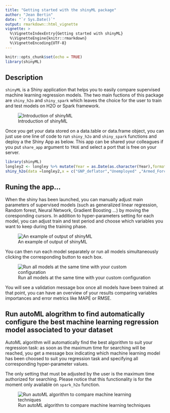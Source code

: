 ```yaml
---
title: "Getting started with the shinyML package"
author: "Jean Bertin"
date: "`r Sys.Date()`"
output: rmarkdown::html_vignette
vignette: >
  %\VignetteIndexEntry{Getting started with shinyML}
  %\VignetteEngine{knitr::rmarkdown}
  %\VignetteEncoding{UTF-8}
---
```


```r
knitr::opts_chunk$set(echo = TRUE)
library(shinyML)
```



## Description

  `shinyML` is a Shiny application that helps you to easily compare supervised machine learning regression models. The two main fuctions of this package are `shiny_h2o` and `shiny_spark` which leaves the choice for the user to train and test models on H2O or Spark framework. 

![Introduction of shinyML](shinyML.png)


  Once you get your data stored on a data.table or data.frame object, you can just use one line of code to run `shiny_h2o` and `shiny_spark` functions and deploy a the Shiny App as below. This app can be shared your colleagues if you put `share_app` argument to `TRUE` and select a port that is free on your server. 

```r

library(shinyML)
longley2 <- longley %>% mutate(Year = as.Date(as.character(Year),format = "%Y"))
shiny_h2o(data =longley2,x = c("GNP_deflator","Unemployed" ,"Armed_Forces","Employed"),y = "GNP",date_column = "Year",share_app = TRUE,port = 3951)
```

## Runing the app...

  When the shiny has been launched, you can manually adjust main parameters of supervised models (such as generalized linear regression, Random forest, Neural Network, Gradient Boosting ...) by moving the coresponding cursors. 
In addition to hyper-parameters setting for each model, you can adjust train and test period and choose which variables you want to keep during the training phase. 

![An example of output of shinyML](one_model.gif)



  You can then run each model separately or run all models simultaneously clicking the corresponding button to each box.  

![Run all models at the same time with your custom configuration](all_models.gif)

  You will see a validation message box once all models have been trained: at that point, you can have an overview of your results comparing variables importances and error metrics like MAPE  or RMSE.


## Run autoML alogrithm to find automatically configure the best machine learning regression model associated to your dataset 


  AutoML algorithm will automatically find the best algorithm to suit your regression task: as soon as the maximum time for searching will be reached, you get a message box indicating which machine learning model has been choosed to suit you regression task and specifying all corresponding hyper-parameter values.   

  The only setting that must be adjusted by the user is the maximum time authorized for searching. 
Please notice that this functionality is for the moment only available on `spark_h2o` function. 


![Run autoML algorithm to compare machine learning techniques](auto_ML.gif)



